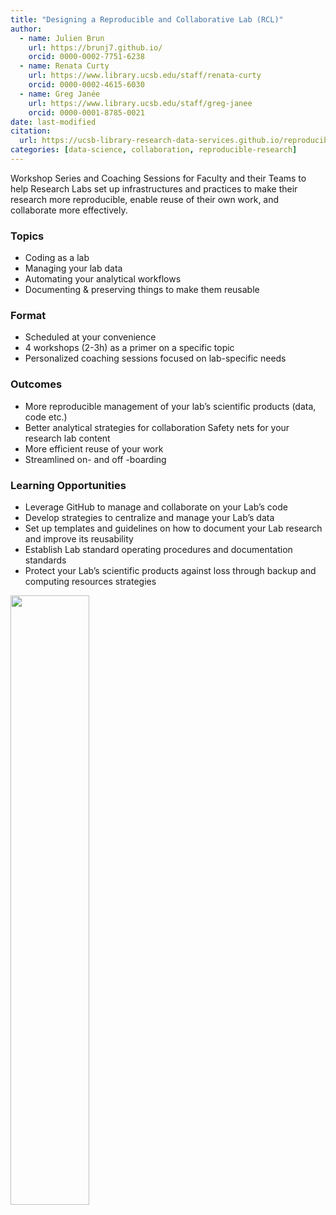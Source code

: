 ```yaml
---
title: "Designing a Reproducible and Collaborative Lab (RCL)"
author:
  - name: Julien Brun
    url: https://brunj7.github.io/
    orcid: 0000-0002-7751-6238
  - name: Renata Curty
    url: https://www.library.ucsb.edu/staff/renata-curty
    orcid: 0000-0002-4615-6030
  - name: Greg Janée
    url: https://www.library.ucsb.edu/staff/greg-janee
    orcid: 0000-0001-8785-0021
date: last-modified
citation: 
  url: https://ucsb-library-research-data-services.github.io/reproducible-lab/
categories: [data-science, collaboration, reproducible-research]
---
```


Workshop Series and Coaching Sessions for Faculty and their Teams to help Research Labs set up infrastructures and practices to make their research more reproducible, enable reuse of their own work, and collaborate more effectively.


### Topics

- Coding as a lab
- Managing your lab data
- Automating your analytical workflows
- Documenting & preserving things to make them reusable


### Format

- Scheduled at your convenience
- 4 workshops (2-3h) as a primer on a specific topic
- Personalized coaching sessions focused on lab-specific needs


### Outcomes

- More reproducible management of your lab's scientific products (data, code etc.) 
- Better analytical strategies for collaboration Safety nets for your research lab content 
- More efficient reuse of your work
- Streamlined on- and off -boarding


### Learning Opportunities

- Leverage GitHub to manage and collaborate on your Lab’s code 
- Develop strategies to centralize and manage your Lab’s data 
- Set up templates and guidelines on how to document your Lab research and improve its reusability
- Establish Lab standard operating procedures and documentation standards
- Protect your Lab’s scientific products against loss through backup and computing resources strategies



![](img/rds_hex.png){fig-align="center" width=50%}